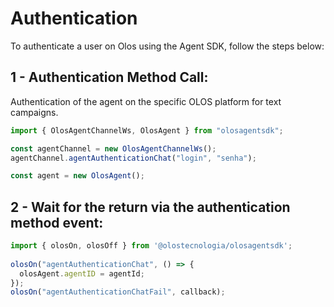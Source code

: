 # Authentication

To authenticate a user on Olos using the Agent SDK, follow the steps below:

## 1 - Authentication Method Call:

Authentication of the agent on the specific OLOS platform for text campaigns.

```js copy
import { OlosAgentChannelWs, OlosAgent } from "olosagentsdk";

const agentChannel = new OlosAgentChannelWs();
agentChannel.agentAuthenticationChat("login", "senha");

const agent = new OlosAgent();
```

## 2 - Wait for the return via the authentication method event:

```js copy
import { olosOn, olosOff } from '@olostecnologia/olosagentsdk';
 
olosOn("agentAuthenticationChat", () => {
  olosAgent.agentID = agentId;
});
olosOn("agentAuthenticationChatFail", callback);
```
